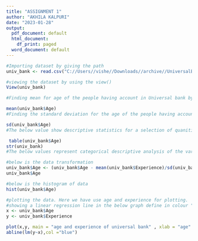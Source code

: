 ---
title: "ASSIGNMENT 1"
author: "AKHILA KALPURI"
date: "2023-01-28"
output:
  pdf_document: default
  html_document:
    df_print: paged
  word_document: default
---



```{r}
#Importing dataset by giving the path
univ_bank <- read.csv("C://Users//vishe//Downloads//archive//UniversalBank.csv")
```


```{r}
#viewing the dataset by using the view()
View(univ_bank)
```



```{r}
#Finding mean for age of the people having account in Universal bank by using mean()

mean(univ_bank$Age)
#Finding the standard deviation for the age of the people having account in Universal bank by using sd()

sd(univ_bank$Age)
#The below value show descriptive statistics for a selection of quanitiative variable.
```

```{r}
 table(univ_bank$Age)
str(univ_bank)
#The below values represent categorical descriptive analysis of the variable.
```

```{r}
#below is the data transformation
univ_bank$Age <- (univ_bank$Age - mean(univ_bank$Experience)/sd(univ_bank$Age))
univ_bank$Age
```

```{r}
#below is the histogram of data 
hist(univ_bank$Age)
```

```{r}
#plotting the data. Here we have use age and experience for plotting.
#showing a linear regression line in the below graph define in colour "blue"
x <- univ_bank$Age
y <- univ_bank$Experience

plot(x,y, main = "age and experience of universal bank" , xlab = "age" , ylab = "Experience")
abline(lm(y~x),col ="blue")
```

